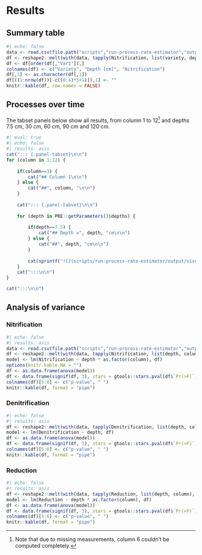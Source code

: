 # Results

## Summary table

```r
#| echo: false
data <- read.csv(file.path("scripts","run-process-rate-estimator","output","estimated-process-rates.csv"))
df <- reshape2::melt(with(data, tapply(Nitrification, list(variety, depth), sum))*0.001)
df <- df[order(df[,"Var1"]),]
colnames(df) <- c("Variety", "Depth [cm]", "Nitrification")
df[,1] <- as.character(df[,1])
df[((1:nrow(df))[-c((0:4)*5+1)]),1] <- ""
knitr::kable(df, row.names = FALSE)
```

## Processes over time

The tabset panels below show all results, from column 1 to 12[^missing] and depths 7.5 cm, 30 cm, 60 cm, 90 cm and 120 cm.

[^missing]: Note that due to missing measurements, column 6 couldn't be computed completely.

```r
#| eval: true
#| echo: false
#| results: asis
cat("::: {.panel-tabset}\n\n")
for (column in 1:12) {
    
    if(column==1) {
        cat("## Column 1\n\n")
    } else {
        cat("##", column, "\n\n")
    }
    
    cat("::: {.panel-tabset}\n\n")
    
    for (depth in PRE::getParameters()$depths) {
        
        if(depth==7.5) {
            cat("## Depth =", depth, "cm\n\n")
        } else {
            cat("##", depth, "cm\n\n")
        }
        
        cat(sprintf("![](scripts/run-process-rate-estimator/output/visualized-process-rates-C%s-D%s.svg){width=\"100%%\"}\n\n", column, depth))
    }
    cat(":::\n\n")
}

cat(":::\n\n")
```

## Analysis of variance

### Nitrification

```r
#| echo: false
#| results: asis
data <- read.csv(file.path("scripts","run-process-rate-estimator","output","estimated-process-rates.csv"))
df <- reshape2::melt(with(data, tapply(Nitrification, list(depth, column), mean)), varnames = c("depth", "column"), value.name = "Nitrification")
model <- lm(Nitrification ~ depth * as.factor(column), df)
options(knitr.kable.NA = "")
df <- as.data.frame(anova(model))
df <- data.frame(signif(df, 3), stars = gtools::stars.pval(df$`Pr(>F)`))
colnames(df)[5:6] <- c("p-value", " ")
knitr::kable(df, format = "pipe")
```

### Denitrification

```r
#| echo: false
#| results: asis
df <- reshape2::melt(with(data, tapply(Denitrification, list(depth, column), mean)), varnames = c("depth", "column"), value.name = "Denitrification")
model <- lm(Denitrification ~ depth, df)
df <- as.data.frame(anova(model))
df <- data.frame(signif(df, 3), stars = gtools::stars.pval(df$`Pr(>F)`))
colnames(df)[5:6] <- c("p-value", " ")
knitr::kable(df, format = "pipe")
```

### Reduction

```r
#| echo: false
#| results: asis
df <- reshape2::melt(with(data, tapply(Reduction, list(depth, column), mean)), varnames = c("depth", "column"), value.name = "Reduction")
model <- lm(Reduction ~ depth * as.factor(column), df)
df <- as.data.frame(anova(model))
df <- data.frame(signif(df, 3), stars = gtools::stars.pval(df$`Pr(>F)`))
colnames(df)[5:6] <- c("p-value", " ")
knitr::kable(df, format = "pipe")
```

